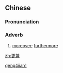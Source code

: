 ==Chinese==
{{zh-forms}}

===Pronunciation===
{{zh-pron
|m=gèngjiān
|cat=adv
}}

===Adverb===
{{zh-adv}}

# {{lb|zh|archaic}} [[moreover]]; [[furthermore]]

[[Category:Mandarin archaic terms|geng4jian1]]

[[zh:更兼]]